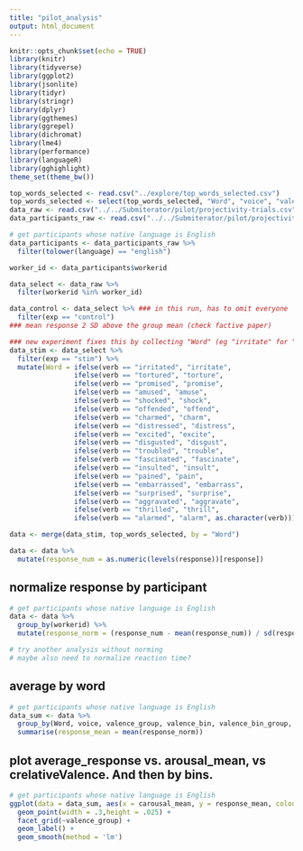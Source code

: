 ```yaml
---
title: "pilot_analysis"
output: html_document
---
```


```r
knitr::opts_chunk$set(echo = TRUE)
library(knitr)
library(tidyverse)
library(ggplot2)
library(jsonlite)
library(tidyr)
library(stringr)
library(dplyr)
library(ggthemes)
library(ggrepel)
library(dichromat)
library(lme4)
library(performance)
library(languageR)
library(gghighlight)
theme_set(theme_bw())
```

```r
top_words_selected <- read.csv("../explore/top_words_selected.csv")
top_words_selected <- select(top_words_selected, "Word", "voice", "valence_group", "valence_bin", "valence_bin_group", "arousal_bin", "valence_arousal_group", "carousal_mean", "crelativeValence", "valence_mean", "mean_residuals_abs","mean_acceptability_norm")
data_raw <- read.csv("../../Submiterator/pilot/projectivity-trials.csv")
data_participants_raw <- read.csv("../../Submiterator/pilot/projectivity-subject_information.csv")
```

```r
# get participants whose native language is English
data_participants <- data_participants_raw %>%
  filter(tolower(language) == "english")

worker_id <- data_participants$workerid

data_select <- data_raw %>%
  filter(workerid %in% worker_id)

data_control <- data_select %>% ### in this run, has to omit everyone
  filter(exp == "control")
### mean response 2 SD above the group mean (check factive paper)

### new experiment fixes this by collecting "Word" (eg "irritate" for "irritated")
data_stim <- data_select %>%
  filter(exp == "stim") %>%
  mutate(Word = ifelse(verb == "irritated", "irritate", 
                ifelse(verb == "tortured", "torture", 
                ifelse(verb == "promised", "promise",
                ifelse(verb == "amused", "amuse", 
                ifelse(verb == "shocked", "shock",
                ifelse(verb == "offended", "offend",
                ifelse(verb == "charmed", "charm",
                ifelse(verb == "distressed", "distress", 
                ifelse(verb == "excited", "excite",
                ifelse(verb == "disgusted", "disgust",
                ifelse(verb == "troubled", "trouble",
                ifelse(verb == "fascinated", "fascinate", 
                ifelse(verb == "insulted", "insult", 
                ifelse(verb == "pained", "pain",
                ifelse(verb == "embarrassed", "embarrass",
                ifelse(verb == "surprised", "surprise",
                ifelse(verb == "aggravated", "aggravate",
                ifelse(verb == "thrilled", "thrill",
                ifelse(verb == "alarmed", "alarm", as.character(verb)))))))))))))))))))))

data <- merge(data_stim, top_words_selected, by = "Word")

data <- data %>%
  mutate(response_num = as.numeric(levels(response))[response])
```


## normalize response by participant 
```r
# get participants whose native language is English
data <- data %>%
  group_by(workerid) %>%
  mutate(response_norm = (response_num - mean(response_num)) / sd(response_num))

# try another analysis without norming
# maybe also need to normalize reaction time? 
```

## average by word
```r
# get participants whose native language is English
data_sum <- data %>%
  group_by(Word, voice, valence_group, valence_bin, valence_bin_group, arousal_bin, valence_arousal_group, carousal_mean, crelativeValence, valence_bin) %>%
  summarise(response_mean = mean(response_norm))
```

## plot average_response vs. arousal_mean, vs crelativeValence. And then by bins.

```r
# get participants whose native language is English
ggplot(data = data_sum, aes(x = carousal_mean, y = response_mean, colour = arousal_bin, label = Word)) +
  geom_point(width = .3,height = .025) +
  facet_grid(~valence_group) +
  geom_label() +
  geom_smooth(method = 'lm')
```